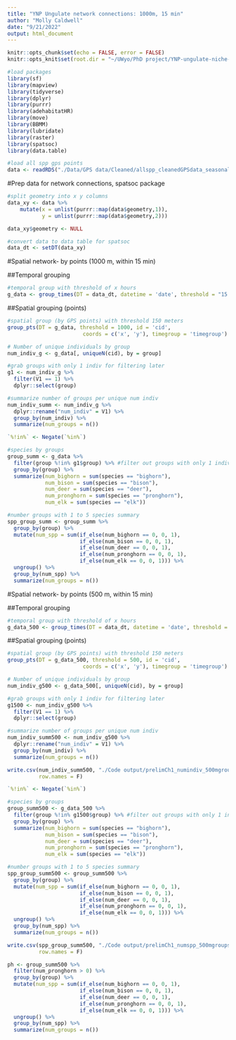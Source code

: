 ```yaml
---
title: "YNP Ungulate network connections: 1000m, 15 min"
author: "Molly Caldwell"
date: "9/21/2022"
output: html_document
---
```


```r
knitr::opts_chunk$set(echo = FALSE, error = FALSE)
knitr::opts_knit$set(root.dir = "~/UWyo/PhD project/YNP-ungulate-niche-proj/")
```

```r
#load packages
library(sf)
library(mapview)
library(tidyverse)
library(dplyr)
library(purrr)
library(adehabitatHR)
library(move)
library(BBMM)
library(lubridate)
library(raster)
library(spatsoc)
library(data.table)
```

```r
#load all spp gps points
data <- readRDS("./Data/GPS data/Cleaned/allspp_cleanedGPSdata_seasonal_3.2022.rds")
```

#Prep data for network connections, spatsoc package

```r
#split geometry into x y columns
data_xy <- data %>%
    mutate(x = unlist(purrr::map(data$geometry,1)),
           y = unlist(purrr::map(data$geometry,2)))

data_xy$geometry <- NULL

#convert data to data table for spatsoc
data_dt <- setDT(data_xy)

```

#Spatial network- by points (1000 m, within 15 min)

##Temporal grouping

```r
#temporal group with threshold of x hours
g_data <- group_times(DT = data_dt, datetime = 'date', threshold = "15 minutes")
```

##Spatial grouping (points)

```r
#spatial group (by GPS points) with threshold 150 meters
group_pts(DT = g_data, threshold = 1000, id = 'cid', 
                        coords = c('x', 'y'), timegroup = 'timegroup') #threshold units based on GPS data CRS
```

```r
# Number of unique individuals by group
num_indiv_g <- g_data[, uniqueN(cid), by = group]

#grab groups with only 1 indiv for filtering later
g1 <- num_indiv_g %>%
  filter(V1 == 1) %>%
  dplyr::select(group)

#summarize number of groups per unique num indiv
num_indiv_summ <- num_indiv_g %>%
  dplyr::rename("num_indiv" = V1) %>%
  group_by(num_indiv) %>%
  summarize(num_groups = n())
```

```r
`%!in%` <- Negate(`%in%`)

#species by groups
group_summ <- g_data %>%
  filter(group %!in% g1$group) %>% #filter out groups with only 1 individual
  group_by(group) %>%
  summarize(num_bighorn = sum(species == "bighorn"), 
            num_bison = sum(species == "bison"), 
            num_deer = sum(species == "deer"),
            num_pronghorn = sum(species == "pronghorn"),
            num_elk = sum(species == "elk"))

#number groups with 1 to 5 species summary
spp_group_summ <- group_summ %>%
  group_by(group) %>%
  mutate(num_spp = sum(if_else(num_bighorn == 0, 0, 1), 
                       if_else(num_bison == 0, 0, 1),
                       if_else(num_deer == 0, 0, 1),
                       if_else(num_pronghorn == 0, 0, 1),
                       if_else(num_elk == 0, 0, 1))) %>%
  ungroup() %>%
  group_by(num_spp) %>%
  summarize(num_groups = n())
```


#Spatial network- by points (500 m, within 15 min)

##Temporal grouping

```r
#temporal group with threshold of x hours
g_data_500 <- group_times(DT = data_dt, datetime = 'date', threshold = "2 hours")
```

##Spatial grouping (points)

```r
#spatial group (by GPS points) with threshold 150 meters
group_pts(DT = g_data_500, threshold = 500, id = 'cid', 
                        coords = c('x', 'y'), timegroup = 'timegroup') #threshold units based on GPS data CRS
```

```r
# Number of unique individuals by group
num_indiv_g500 <- g_data_500[, uniqueN(cid), by = group]

#grab groups with only 1 indiv for filtering later
g1500 <- num_indiv_g500 %>%
  filter(V1 == 1) %>%
  dplyr::select(group)

#summarize number of groups per unique num indiv
num_indiv_summ500 <- num_indiv_g500 %>%
  dplyr::rename("num_indiv" = V1) %>%
  group_by(num_indiv) %>%
  summarize(num_groups = n())

write.csv(num_indiv_summ500, "./Code output/prelimCh1_numindiv_500mgroups.csv",
          row.names = F)
```

```r
`%!in%` <- Negate(`%in%`)

#species by groups
group_summ500 <- g_data_500 %>%
  filter(group %!in% g1500$group) %>% #filter out groups with only 1 individual
  group_by(group) %>%
  summarize(num_bighorn = sum(species == "bighorn"), 
            num_bison = sum(species == "bison"), 
            num_deer = sum(species == "deer"),
            num_pronghorn = sum(species == "pronghorn"),
            num_elk = sum(species == "elk"))

#number groups with 1 to 5 species summary
spp_group_summ500 <- group_summ500 %>%
  group_by(group) %>%
  mutate(num_spp = sum(if_else(num_bighorn == 0, 0, 1), 
                       if_else(num_bison == 0, 0, 1),
                       if_else(num_deer == 0, 0, 1),
                       if_else(num_pronghorn == 0, 0, 1),
                       if_else(num_elk == 0, 0, 1))) %>%
  ungroup() %>%
  group_by(num_spp) %>%
  summarize(num_groups = n())

write.csv(spp_group_summ500, "./Code output/prelimCh1_numspp_500mgroups.csv",
          row.names = F)
```


```r
ph <- group_summ500 %>%
  filter(num_pronghorn > 0) %>% 
  group_by(group) %>%
  mutate(num_spp = sum(if_else(num_bighorn == 0, 0, 1), 
                       if_else(num_bison == 0, 0, 1),
                       if_else(num_deer == 0, 0, 1),
                       if_else(num_pronghorn == 0, 0, 1),
                       if_else(num_elk == 0, 0, 1))) %>%
  ungroup() %>%
  group_by(num_spp) %>%
  summarize(num_groups = n())
```

